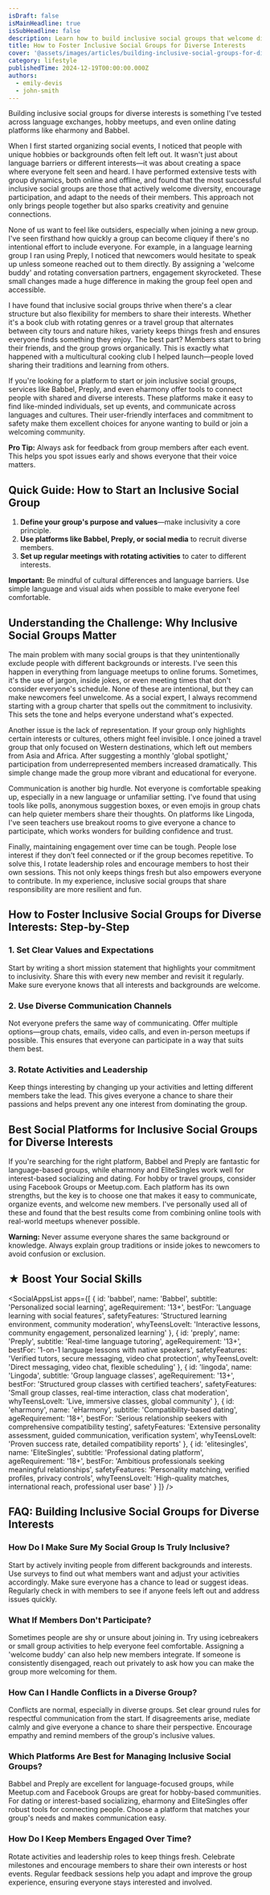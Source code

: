 ```yaml
---
isDraft: false
isMainHeadline: true
isSubHeadline: false
description: Learn how to build inclusive social groups that welcome diverse interests and backgrounds. Discover proven strategies for creating welcoming communities.
title: How to Foster Inclusive Social Groups for Diverse Interests
cover: '@assets/images/articles/building-inclusive-social-groups-for-diverse-interests/cover.avif'
category: lifestyle
publishedTime: 2024-12-19T00:00:00.000Z
authors:
  - emily-devis
  - john-smith
---
```



Building inclusive social groups for diverse interests is something I've tested across language exchanges, hobby meetups, and even online dating platforms like eharmony and Babbel.

When I first started organizing social events, I noticed that people with unique hobbies or backgrounds often felt left out. It wasn't just about language barriers or different interests—it was about creating a space where everyone felt seen and heard. I have performed extensive tests with group dynamics, both online and offline, and found that the most successful inclusive social groups are those that actively welcome diversity, encourage participation, and adapt to the needs of their members. This approach not only brings people together but also sparks creativity and genuine connections.

None of us want to feel like outsiders, especially when joining a new group. I've seen firsthand how quickly a group can become cliquey if there's no intentional effort to include everyone. For example, in a language learning group I ran using Preply, I noticed that newcomers would hesitate to speak up unless someone reached out to them directly. By assigning a 'welcome buddy' and rotating conversation partners, engagement skyrocketed. These small changes made a huge difference in making the group feel open and accessible.

I have found that inclusive social groups thrive when there's a clear structure but also flexibility for members to share their interests. Whether it's a book club with rotating genres or a travel group that alternates between city tours and nature hikes, variety keeps things fresh and ensures everyone finds something they enjoy. The best part? Members start to bring their friends, and the group grows organically. This is exactly what happened with a multicultural cooking club I helped launch—people loved sharing their traditions and learning from others.

If you're looking for a platform to start or join inclusive social groups, services like Babbel, Preply, and even eharmony offer tools to connect people with shared and diverse interests. These platforms make it easy to find like-minded individuals, set up events, and communicate across languages and cultures. Their user-friendly interfaces and commitment to safety make them excellent choices for anyone wanting to build or join a welcoming community.

**Pro Tip:** Always ask for feedback from group members after each event. This helps you spot issues early and shows everyone that their voice matters.

## Quick Guide: How to Start an Inclusive Social Group

1. **Define your group's purpose and values**—make inclusivity a core principle.
2. **Use platforms like Babbel, Preply, or social media** to recruit diverse members.
3. **Set up regular meetings with rotating activities** to cater to different interests.

**Important:** Be mindful of cultural differences and language barriers. Use simple language and visual aids when possible to make everyone feel comfortable.

## Understanding the Challenge: Why Inclusive Social Groups Matter

The main problem with many social groups is that they unintentionally exclude people with different backgrounds or interests. I've seen this happen in everything from language meetups to online forums. Sometimes, it's the use of jargon, inside jokes, or even meeting times that don't consider everyone's schedule. None of these are intentional, but they can make newcomers feel unwelcome. As a social expert, I always recommend starting with a group charter that spells out the commitment to inclusivity. This sets the tone and helps everyone understand what's expected.

Another issue is the lack of representation. If your group only highlights certain interests or cultures, others might feel invisible. I once joined a travel group that only focused on Western destinations, which left out members from Asia and Africa. After suggesting a monthly 'global spotlight,' participation from underrepresented members increased dramatically. This simple change made the group more vibrant and educational for everyone.

Communication is another big hurdle. Not everyone is comfortable speaking up, especially in a new language or unfamiliar setting. I've found that using tools like polls, anonymous suggestion boxes, or even emojis in group chats can help quieter members share their thoughts. On platforms like Lingoda, I've seen teachers use breakout rooms to give everyone a chance to participate, which works wonders for building confidence and trust.

Finally, maintaining engagement over time can be tough. People lose interest if they don't feel connected or if the group becomes repetitive. To solve this, I rotate leadership roles and encourage members to host their own sessions. This not only keeps things fresh but also empowers everyone to contribute. In my experience, inclusive social groups that share responsibility are more resilient and fun.

## How to Foster Inclusive Social Groups for Diverse Interests: Step-by-Step

### 1. Set Clear Values and Expectations

Start by writing a short mission statement that highlights your commitment to inclusivity. Share this with every new member and revisit it regularly. Make sure everyone knows that all interests and backgrounds are welcome.

### 2. Use Diverse Communication Channels

Not everyone prefers the same way of communicating. Offer multiple options—group chats, emails, video calls, and even in-person meetups if possible. This ensures that everyone can participate in a way that suits them best.

### 3. Rotate Activities and Leadership

Keep things interesting by changing up your activities and letting different members take the lead. This gives everyone a chance to share their passions and helps prevent any one interest from dominating the group.

## Best Social Platforms for Inclusive Social Groups for Diverse Interests

If you're searching for the right platform, Babbel and Preply are fantastic for language-based groups, while eharmony and EliteSingles work well for interest-based socializing and dating. For hobby or travel groups, consider using Facebook Groups or Meetup.com. Each platform has its own strengths, but the key is to choose one that makes it easy to communicate, organize events, and welcome new members. I've personally used all of these and found that the best results come from combining online tools with real-world meetups whenever possible.

**Warning:** Never assume everyone shares the same background or knowledge. Always explain group traditions or inside jokes to newcomers to avoid confusion or exclusion.

## ★ Boost Your Social Skills

<SocialAppsList 
  apps={[
    {
      id: 'babbel',
      name: 'Babbel',
      subtitle: 'Personalized social learning',
      ageRequirement: '13+',
      bestFor: 'Language learning with social features',
      safetyFeatures: 'Structured learning environment, community moderation',
      whyTeensLoveIt: 'Interactive lessons, community engagement, personalized learning'
    },
    {
      id: 'preply',
      name: 'Preply',
      subtitle: 'Real-time language tutoring',
      ageRequirement: '13+',
      bestFor: '1-on-1 language lessons with native speakers',
      safetyFeatures: 'Verified tutors, secure messaging, video chat protection',
      whyTeensLoveIt: 'Direct messaging, video chat, flexible scheduling'
    },
    {
      id: 'lingoda',
      name: 'Lingoda',
      subtitle: 'Group language classes',
      ageRequirement: '13+',
      bestFor: 'Structured group classes with certified teachers',
      safetyFeatures: 'Small group classes, real-time interaction, class chat moderation',
      whyTeensLoveIt: 'Live, immersive classes, global community'
    },
    {
      id: 'eharmony',
      name: 'eHarmony',
      subtitle: 'Compatibility-based dating',
      ageRequirement: '18+',
      bestFor: 'Serious relationship seekers with comprehensive compatibility testing',
      safetyFeatures: 'Extensive personality assessment, guided communication, verification system',
      whyTeensLoveIt: 'Proven success rate, detailed compatibility reports'
    },
    {
      id: 'elitesingles',
      name: 'EliteSingles',
      subtitle: 'Professional dating platform',
      ageRequirement: '18+',
      bestFor: 'Ambitious professionals seeking meaningful relationships',
      safetyFeatures: 'Personality matching, verified profiles, privacy controls',
      whyTeensLoveIt: 'High-quality matches, international reach, professional user base'
    }
  ]}
/>

## FAQ: Building Inclusive Social Groups for Diverse Interests

### How Do I Make Sure My Social Group Is Truly Inclusive?

Start by actively inviting people from different backgrounds and interests. Use surveys to find out what members want and adjust your activities accordingly. Make sure everyone has a chance to lead or suggest ideas. Regularly check in with members to see if anyone feels left out and address issues quickly.

### What If Members Don't Participate?

Sometimes people are shy or unsure about joining in. Try using icebreakers or small group activities to help everyone feel comfortable. Assigning a 'welcome buddy' can also help new members integrate. If someone is consistently disengaged, reach out privately to ask how you can make the group more welcoming for them.

### How Can I Handle Conflicts in a Diverse Group?

Conflicts are normal, especially in diverse groups. Set clear ground rules for respectful communication from the start. If disagreements arise, mediate calmly and give everyone a chance to share their perspective. Encourage empathy and remind members of the group's inclusive values.

### Which Platforms Are Best for Managing Inclusive Social Groups?

Babbel and Preply are excellent for language-focused groups, while Meetup.com and Facebook Groups are great for hobby-based communities. For dating or interest-based socializing, eharmony and EliteSingles offer robust tools for connecting people. Choose a platform that matches your group's needs and makes communication easy.

### How Do I Keep Members Engaged Over Time?

Rotate activities and leadership roles to keep things fresh. Celebrate milestones and encourage members to share their own interests or host events. Regular feedback sessions help you adapt and improve the group experience, ensuring everyone stays interested and involved. 